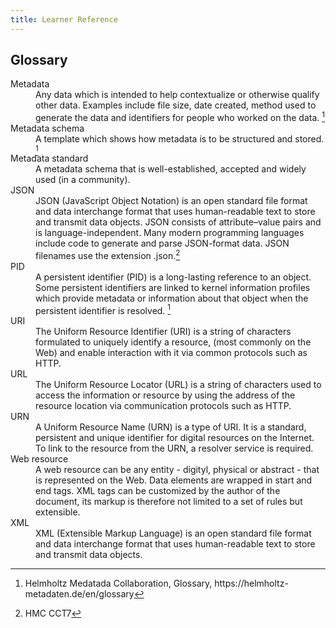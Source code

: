 ```yaml
---
title: Learner Reference
---
```


## Glossary

Metadata
: Any data which is intended to help contextualize or otherwise qualify other data. Examples include file size, date created, method used to generate the data and identifiers for people who worked on the data. [^first]

Metadata schema
: A template which shows how metadata is to be structured and stored. [<sup>1</sup>](#fn1)

Metadata standard
: A metadata schema that is well-established, accepted and widely used (in a community).

JSON
: JSON (JavaScript Object Notation) is an open standard file format and data interchange  format that uses human-readable text to store and transmit data objects. JSON consists  of attribute–value pairs and is language-independent. Many modern programming languages  include code to generate and parse JSON-format data. JSON filenames use the extension .json.[^second]

PID
: A persistent identifier (PID) is a long-lasting reference to an object. Some persistent identifiers are linked to kernel information profiles which provide metadata or information about that object when the persistent identifier is resolved. [<sup>1</sup>](#fn1)

URI
: The Uniform Resource Identifier (URI) is a string of characters formulated to uniquely identify a resource, (most commonly on the Web) and enable interaction with it via common protocols such as HTTP.

URL
: The Uniform Resource Locator (URL) is a string of characters used to access the information or resource by using the address of the resource location via communication protocols such as HTTP. 

URN
: A Uniform Resource Name (URN) is a type of URI. It is a standard, persistent and unique identifier for digital resources on the Internet. To link to the resource from the URN, a resolver service is required.

Web resource
: A web resource can be any entity - digityl, physical or abstract - that is represented on the Web. Data elements are wrapped in start and end tags. XML tags can be customized by the author of the document, its markup is therefore not limited to a set of rules but extensible.

XML
: XML (Extensible Markup Language) is an open standard file format and data interchange  format that uses human-readable text to store and transmit data objects.

[^first]: Helmholtz Medatada Collaboration, Glossary, https://helmholtz-metadaten.de/en/glossary
[^second]: HMC CCT7







